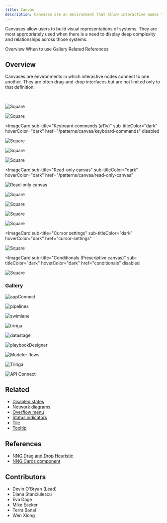 ```yaml
---
title: Canvas 
description: Canvases are an environment that allow interactive nodes to connect to one another. They are often drag-and-drop interfaces but are not limited to only that definition.
---
```


<PageDescription>

Canvases allow users to build visual representations of systems. They are most appropriately used when there is a need to display deep complexity and relationships across those systems.

</PageDescription>

<AnchorLinks>
  <AnchorLink>Overview</AnchorLink>
  <AnchorLink>When to use</AnchorLink>
  <AnchorLink>Gallery</AnchorLink>
  <AnchorLink>Related</AnchorLink>
  <AnchorLink>References</AnchorLink>
</AnchorLinks>

## Overview

Canvases are environments in which interactive nodes connect to one another. They are often drag-and-drop interfaces but are not limited only to that definition.


<br />


<Row className="image-card-group">

<Column colMd={3} colLg={3} noGutterSm>

<ImageCard 
sub-title="Canvas style"
sub-titleColor="dark"
hoverColor="dark"
href="/patterns/canvas/canvas-style">

![Square](images/Canvas.svg)

</ImageCard>

<ImageCard 
sub-title="Palettes"
sub-titleColor="dark"
hoverColor="dark"
href="#"
disabled>

![Square](images/Palette.svg)

</ImageCard>


<ImageCard 
sub-title="Keyboard commands (a11y)"
sub-titleColor="dark"
hoverColor="dark"
href="/patterns/canvas/keyboard-commands"
disabled
>

![Square](images/keyboardCommands.svg)

</ImageCard>




</Column>





<Column colMd={3} colLg={3} noGutterSm>

<ImageCard 
sub-title="Nodes"
sub-titleColor="dark"
hoverColor="dark"
href="/patterns/canvas/nodes/nodes-overview">

![Square](images/Nodes.svg)

</ImageCard>

<ImageCard 
sub-title="Toolbars"
sub-titleColor="dark"
hoverColor="dark"
href="#"
disabled>

![Square](images/Tools.svg)

</ImageCard>



<ImageCard 
sub-title="Read-only canvas"
sub-titleColor="dark"
hoverColor="dark"
href="/patterns/canvas/read-only-canvas"
>

![Read-only canvas](images/read-onlyCanvas.svg)

</ImageCard>





</Column>





<Column colMd={3} colLg={3} noGutterSm>

<ImageCard 
sub-title="Links"
sub-titleColor="dark"
hoverColor="dark"
href="/patterns/canvas/links">

![Square](images/Links.svg)

</ImageCard>


<ImageCard 
sub-title="Navigation"
sub-titleColor="dark"
hoverColor="dark"
href="#"
disabled>

![Square](images/Navigation.svg)

</ImageCard>




<ImageCard 
sub-title="Node annotation"
sub-titleColor="dark"
hoverColor="dark"
href="#"
disabled>

![Square](images/nodeAnnotation.svg)

</ImageCard>


</Column>





<Column colMd={3} colLg={3} noGutterSm>



<ImageCard 
sub-title="Node configuration"
sub-titleColor="dark"
hoverColor="dark"
href="/patterns/canvas/node-configuration">

![Square](images/Configuration.svg)

</ImageCard>

<ImageCard 
sub-title="Cursor settings"
sub-titleColor="dark"
hoverColor="dark"
href="cursor-settings"
>

![Square](images/cursorSettings.svg)

</ImageCard>


<ImageCard 
sub-title="Conditionals (Prescriptive canvas)"
sub-titleColor="dark"
hoverColor="dark"
href="conditionals"
disabled
>

![Square](images/ifElse.svg)

</ImageCard>


</Column>

</Row>


### Gallery

<ImageGallery>

<ImageGalleryImage alt="appConnect" title="appConnect" col={3}>

![appConnect](/images/gallery/appConnect.png)

</ImageGalleryImage>


<ImageGalleryImage  alt="pipelines" title="Pipelines" col={3}>

![pipelines](/images/gallery/pipelines.png)

</ImageGalleryImage>


<ImageGalleryImage alt="swimlane" title="Security" col={3}>

![swimlane](/images/gallery/swimlaneDark.png)

</ImageGalleryImage>  


<ImageGalleryImage alt="tririga" title="Tririga" col={3}>

![tririga](/images/gallery/tririga.png)

</ImageGalleryImage>  


<ImageGalleryImage alt="datastage" title="DataStage" col={3}>

![datastage](/images/gallery/datastage.png)

</ImageGalleryImage>  


<ImageGalleryImage alt="playbookDesigner" title="Playbook Designer" col={3}>

![playbookDesigner](/images/gallery/playbookDesigner.png)

</ImageGalleryImage>


<ImageGalleryImage alt="Modeler flows" title="Modeler flows" col={3}>

![Modeler flows](/images/gallery/modelerFlows.svg) 

</ImageGalleryImage>  


<ImageGalleryImage alt="Tririga" title="Tririga dendrogram" col={3}>

![Tririga](/images/gallery/tririgaDendro.png)

</ImageGalleryImage>  


<ImageGalleryImage alt="API Connect" title="API Connect" col={3}>

![API Connect](/images/gallery/apiConnect.png)

</ImageGalleryImage>  

</ImageGallery>


## Related

- [Disabled states](https://www.carbondesignsystem.com/patterns/disabled-states/)
- [Network diagrams](https://www.carbondesignsystem.com/data-visualization/complex-charts#network-diagrams)
- [Overflow menu](https://www.carbondesignsystem.com/components/overflow-menu/usage/)
- [Status indicators](https://www.carbondesignsystem.com/patterns/status-indicator-pattern/)
- [Tile](https://www.carbondesignsystem.com/components/tile/usage/)
- [Tooltip](https://www.carbondesignsystem.com/components/tooltip/usage/)


## References

- [NNG Drag and Drop Heuristic](https://www.nngroup.com/articles/drag-drop/)
- [NNG Cards component](https://www.nngroup.com/articles/cards-component/)


## Contributors

- Devin O'Bryan (Lead)
- Diana Stanciulescu
- Eva Dage 
- Mike Eacker
- Terra Banal
- Wen Xiong